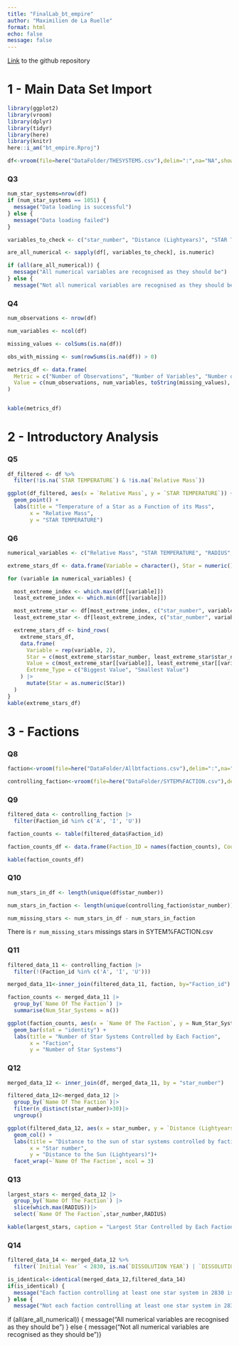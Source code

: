 ```yaml
---
title: "FinalLab_bt_empire"
author: "Maximilien de La Ruelle"
format: html
echo: false
message: false
---
```


[Link](https://github.com/max8471/bt_empire) to the github repository

# 1 - Main Data Set Import
```r
library(ggplot2)
library(vroom)
library(dplyr)
library(tidyr)
library(here)
library(knitr)
here::i_am("bt_empire.Rproj")
```

```r
df<-vroom(file=here("DataFolder/THESYSTEMS.csv"),delim=":",na="NA",show_col_types=FALSE)
```

### Q3
```r
num_star_systems=nrow(df)
if (num_star_systems == 1051) {
  message("Data loading is successful")
} else {
  message("Data loading failed")
}
```

```r
variables_to_check <- c("star_number", "Distance (Lightyears)", "STAR TEMPERATURE", "Relative Mass", "RADIUS", "relative luminosity")

are_all_numerical <- sapply(df[, variables_to_check], is.numeric)

if (all(are_all_numerical)) {
  message("All numerical variables are recognised as they should be")
} else {
  message("Not all numerical variables are recognised as they should be")}
```
### Q4
```r
num_observations <- nrow(df)

num_variables <- ncol(df)

missing_values <- colSums(is.na(df))

obs_with_missing <- sum(rowSums(is.na(df)) > 0)

metrics_df <- data.frame(
  Metric = c("Number of Observations", "Number of Variables", "Number of Missing Values (per variable)", "Number of Observations with at Least One Missing Value"),
  Value = c(num_observations, num_variables, toString(missing_values), obs_with_missing)
)


kable(metrics_df)
```

# 2 - Introductory Analysis

### Q5
```r
df_filtered <- df %>%
  filter(!is.na(`STAR TEMPERATURE`) & !is.na(`Relative Mass`))

ggplot(df_filtered, aes(x = `Relative Mass`, y = `STAR TEMPERATURE`)) +
  geom_point() +
  labs(title = "Temperature of a Star as a Function of its Mass",
       x = "Relative Mass",
       y = "STAR TEMPERATURE")
```
### Q6
```r
numerical_variables <- c("Relative Mass", "STAR TEMPERATURE", "RADIUS", "relative luminosity")

extreme_stars_df <- data.frame(Variable = character(), Star = numeric(), Value = numeric(), Extreme_Type = character(), stringsAsFactors = FALSE)

for (variable in numerical_variables) {

  most_extreme_index <- which.max(df[[variable]])
  least_extreme_index <- which.min(df[[variable]])

  most_extreme_star <- df[most_extreme_index, c("star_number", variable)]
  least_extreme_star <- df[least_extreme_index, c("star_number", variable)]

  extreme_stars_df <- bind_rows(
    extreme_stars_df,
    data.frame(
      Variable = rep(variable, 2),
      Star = c(most_extreme_star$star_number, least_extreme_star$star_number),
      Value = c(most_extreme_star[[variable]], least_extreme_star[[variable]]),
      Extreme_Type = c("Biggest Value", "Smallest Value")
    ) |>
      mutate(Star = as.numeric(Star))
  )
}
kable(extreme_stars_df)
```

# 3 - Factions

### Q8
```r
faction<-vroom(file=here("DataFolder/Allbtfactions.csv"),delim=":",na="_",show_col_types=FALSE)

controlling_faction<-vroom(file=here("DataFolder/SYTEM%FACTION.csv"),delim=":",na="NA",show_col_types=FALSE)
```

### Q9
```r
filtered_data <- controlling_faction |>
  filter(Faction_id %in% c('A', 'I', 'U'))

faction_counts <- table(filtered_data$Faction_id)

faction_counts_df <- data.frame(Faction_ID = names(faction_counts), Count = as.numeric(faction_counts))

kable(faction_counts_df)
```
### Q10
```r
num_stars_in_df <- length(unique(df$star_number))

num_stars_in_faction <- length(unique(controlling_faction$star_number))

num_missing_stars <- num_stars_in_df - num_stars_in_faction
```

There is `r num_missing_stars` missings stars in SYTEM%FACTION.csv

### Q11
```r
filtered_data_11 <- controlling_faction |>
  filter(!(Faction_id %in% c('A', 'I', 'U')))

merged_data_11<-inner_join(filtered_data_11, faction, by="Faction_id")

faction_counts <- merged_data_11 |>
  group_by(`Name Of The Faction`) |>
  summarise(Num_Star_Systems = n())

ggplot(faction_counts, aes(x = `Name Of The Faction`, y = Num_Star_Systems, fill = `Name Of The Faction`)) +
  geom_bar(stat = "identity") +
  labs(title = "Number of Star Systems Controlled by Each Faction",
       x = "Faction",
       y = "Number of Star Systems")
```
### Q12
```r
merged_data_12 <- inner_join(df, merged_data_11, by = "star_number")

filtered_data_12<-merged_data_12 |>
  group_by(`Name Of The Faction`)|>
  filter(n_distinct(star_number)>30)|>
  ungroup()

ggplot(filtered_data_12, aes(x = star_number, y = `Distance (Lightyears)`)) +
  geom_col() +
  labs(title = "Distance to the sun of star systems controlled by factions controlling more than 30 stars",
       x = "Star number",
       y = "Distance to the Sun (Lightyears)")+
  facet_wrap(~`Name Of The Faction`, ncol = 3) 
```
### Q13

```r
largest_stars <- merged_data_12 |>
  group_by(`Name Of The Faction`) |>
  slice(which.max(RADIUS))|>
  select(`Name Of The Faction`,star_number,RADIUS)

kable(largest_stars, caption = "Largest Star Controlled by Each Faction")
```

### Q14
```r
filtered_data_14 <- merged_data_12 %>%
  filter(`Initial Year` < 2830, is.na(`DISSOLUTION YEAR`) | `DISSOLUTION YEAR` >= 2830)

is_identical<-identical(merged_data_12,filtered_data_14)
if(is_identical) {
  message("Each faction controlling at least one star system in 2830 is active this year")
} else {
  message("Not each faction controlling at least one star system in 2830 is active this year")}
```
if (all(are_all_numerical)) {
  message("All numerical variables are recognised as they should be")
} else {
  message("Not all numerical variables are recognised as they should be")}
